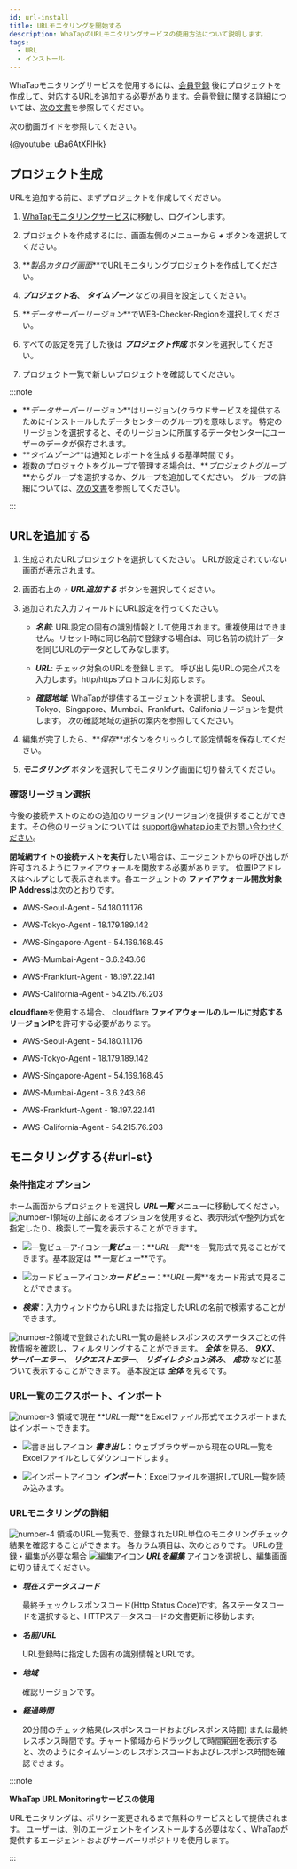 ```yaml
---
id: url-install
title: URLモニタリングを開始する
description: WhaTapのURLモニタリングサービスの使用方法について説明します。
tags:
  - URL
  - インストール
---
```



WhaTapモニタリングサービスを使用するには、[会員登録](https://www.whatap.io/ko/signup/) 後にプロジェクトを作成して、対応するURLを追加する必要があります。会員登録に関する詳細については、[次の文書](../account/account-manage)を参照してください。

次の動画ガイドを参照してください。

{@youtube: uBa6AtXFlHk}

## プロジェクト生成

URLを追加する前に、まずプロジェクトを作成してください。

1.  [WhaTapモニタリングサービス](https://service.whatap.io)に移動し、ログインします。

2.  プロジェクトを作成するには、画面左側のメニューから **_+ <TR sid='project_add_btn'/>_** ボタンを選択してください。

3.  **_製品カタログ画面_**でURLモニタリングプロジェクトを作成してください。

    <ImgLang img='url-project.png' desc='urlモニタリングプロジェクト' />

4.  **_プロジェクト名_**、 **_タイムゾーン_** などの項目を設定してください。

5.  **_データサーバーリージョン_**でWEB-Checker-Regionを選択してください。

6.  すべての設定を完了した後は **_プロジェクト作成_** ボタンを選択してください。

7.  プロジェクト一覧で新しいプロジェクトを確認してください。

:::note

-   **_データサーバーリージョン_**はリージョン(クラウドサービスを提供するためにインストールしたデータセンターのグループ)を意味します。 特定のリージョンを選択すると、そのリージョンに所属するデータセンターにユーザーのデータが保存されます。
-   **_タイムゾーン_**は通知とレポートを生成する基準時間です。
-   複数のプロジェクトをグループで管理する場合は、**_プロジェクトグループ_**からグループを選択するか、グループを追加してください。 グループの詳細については、[次の文書](../project/group)を参照してください。

:::

## URLを追加する

1.  生成されたURLプロジェクトを選択してください。 URLが設定されていない画面が表示されます。

2.  画面右上の **_+ URL追加する_** ボタンを選択してください。 

3.  追加された入力フィールドにURL設定を行ってください。

    <ImgLang img='url-input-field.png' desc='url入力フィールド' />

    -   **_名前_**: URL設定の固有の識別情報として使用されます。重複使用はできません。リセット時に同じ名前で登録する場合は、同じ名前の統計データを同じURLのデータとしてみなします。

    -   **_URL_**: チェック対象のURLを登録します。 呼び出し先URLの完全パスを入力します。http/httpsプロトコルに対応します。

    -   **_確認地域_**: WhaTapが提供するエージェントを選択します。 Seoul、Tokyo、Singapore、Mumbai、Frankfurt、Califoniaリージョンを提供します。 次の確認地域の選択の案内を参照してください。

4.  編集が完了したら、**_保存_**ボタンをクリックして設定情報を保存してください。 

5.  **_モニタリング_** ボタンを選択してモニタリング画面に切り替えてください。

### 確認リージョン選択

今後の接続テストのための追加のリージョン(リージョン)を提供することができます。その他のリージョンについては support@whatap.ioまでお問い合わせください。

**閉域網サイトの接続テストを実行**したい場合は、エージェントからの呼び出しが許可されるようにファイアウォールを開放する必要があります。 位置IPアドレスはヘルプとして表示されます。各エージェントの **ファイアウォール開放対象IP Address**は次のとおりです。

-   AWS-Seoul-Agent - 54.180.11.176

-   AWS-Tokyo-Agent - 18.179.189.142

-   AWS-Singapore-Agent - 54.169.168.45

-   AWS-Mumbai-Agent - 3.6.243.66

-   AWS-Frankfurt-Agent - 18.197.22.141

-   AWS-California-Agent - 54.215.76.203

**cloudflare**を使用する場合、 cloudflare **ファイアウォールのルールに対応するリージョンIP**を許可する必要があります。

-   AWS-Seoul-Agent - 54.180.11.176

-   AWS-Tokyo-Agent - 18.179.189.142

-   AWS-Singapore-Agent - 54.169.168.45

-   AWS-Mumbai-Agent - 3.6.243.66

-   AWS-Frankfurt-Agent - 18.197.22.141

-   AWS-California-Agent - 54.215.76.203 

## モニタリングする{#url-st}

<ImgLang img='url-monitoring.png' desc='URLモニタリング' />

### 条件指定オプション

ホーム画面からプロジェクトを選択し **_URL一覧_** メニューに移動してください。![number-1](/img/number-01.png)領域の上部にあるオプションを使用すると、表示形式や整列方式を指定したり、検索して一覧を表示することができます。

-   ![一覧ビューアイコン](/img/ic-list.svg)**_一覧ビュー_**：**_URL一覧_**を一覧形式で見ることができます。基本設定は **_一覧ビュー_**です。 

-   ![カードビューアイコン](/img/ic-project.svg)**_カードビュー_**：**_URL一覧_**をカード形式で見ることができます。

-   **_検索_**：入力ウィンドウからURLまたは指定したURLの名前で検索することができます。

![number-2](/img/number-02.png)領域で登録されたURL一覧の最終レスポンスのステータスごとの件数情報を確認し、フィルタリングすることができます。 **_全体_** を見る、 **_9XX_**、 **_サーバーエラー_**、 **_リクエストエラー_**、 **_リダイレクション済み_**、 **_成功_** などに基づいて表示することができます。 基本設定は **_全体_** を見るです。 

### URL一覧のエクスポート、インポート

![number-3](/img/number-03.png) 領域で現在 **_URL一覧_**をExcelファイル形式でエクスポートまたはインポートできます。 

-   ![書き出しアイコン](/img/ico-export.svg) **_書き出し_**：ウェブブラウザーから現在のURL一覧をExcelファイルとしてダウンロードします。

-   ![インポートアイコン](/img/ico-import.svg) **_インポート_**：Excelファイルを選択してURL一覧を読み込みます。 

### URLモニタリングの詳細

![number-4](/img/number-04.png) 領域のURL一覧表で、登録されたURL単位のモニタリングチェック結果を確認することができます。 各カラム項目は、次のとおりです。 URLの登録・編集が必要な場合 ![編集アイコン](/img/ic-edit.svg) **_URLを編集_** アイコンを選択し、編集画面に切り替えてください。

-   **_現在ステータスコード_**

    最終チェックレスポンスコード(Http Status Code)です。各ステータスコードを選択すると、HTTPステータスコードの文書更新に移動します。

-   **_名前/URL_**  

    URL登録時に指定した固有の識別情報とURLです。

-   **_地域_**  

    確認リージョンです。

-   **_経過時間_**  

    20分間のチェック結果(レスポンスコードおよびレスポンス時間) または最終レスポンス時間です。チャート領域からドラッグして時間範囲を表示すると、次のようにタイムゾーンのレスポンスコードおよびレスポンス時間を確認できます。

    <ImgLang img='url-monitoring-dt.png' desc='詳細' />

:::note 

**WhaTap URL Monitoringサービスの使用**

URLモニタリングは、ポリシー変更されるまで無料のサービスとして提供されます。 ユーザーは、別のエージェントをインストールする必要はなく、WhaTapが提供するエージェントおよびサーバーリポジトリを使用します。

:::
